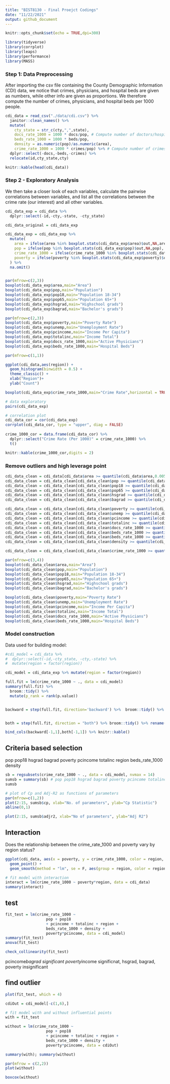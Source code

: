 ```yaml
---
title: "BIST8130 - Final Proejct Codings"
date: "11/22/2021"
output: github_document
---
```


```r
knitr::opts_chunk$set(echo = TRUE,dpi=300)
```

```r
library(tidyverse)
library(corrplot)
library(leaps)
library(performance)
library(MASS)
```

### Step 1: Data Preprocessing

After importing the csv file containing the County Demographic Information (CDI) data, we notice that crimes, physicians, and hospital beds are given as numbers, while other info are given as proportions. We therefore compute the number of crimes, physicians, and hospital beds per 1000 people.

```r
cdi_data = read_csv("./data/cdi.csv") %>%
  janitor::clean_names() %>%
  mutate(
    cty_state = str_c(cty,",",state),
    docs_rate_1000 = 1000 * docs/pop, # Compute number of doctors/hospital beds per 1000 people.
    beds_rate_1000 = 1000 * beds/pop,
    density = as.numeric(pop)/as.numeric(area),
    crime_rate_1000 = 1000 * crimes/pop) %>% # Compute number of crimes per 1000 people. 
  dplyr::select(-docs,-beds,-crimes) %>%
  relocate(id,cty_state,cty)

knitr::kable(head(cdi_data))
```


### Step 2 - Exploratory Analysis

We then take a closer look of each variables, calculate the pairwise correlations between variables, and list all the correlations between the crime rate (our interest) and all other variables.

```r
cdi_data_exp = cdi_data %>%
  dplyr::select(-id,-cty,-state, -cty_state) 

cdi_data_original = cdi_data_exp

cdi_data_exp = cdi_data_exp %>%
  mutate(
    area = ifelse(area %in% boxplot.stats(cdi_data_exp$area)$out,NA,area),
    pop = ifelse(pop %in% boxplot.stats(cdi_data_exp$pop)$out,NA,pop),
    crime_rate_1000 = ifelse(crime_rate_1000 %in% boxplot.stats(cdi_data_exp$crime_rate_1000)$out,NA,crime_rate_1000),
    poverty = ifelse(poverty %in% boxplot.stats(cdi_data_exp$poverty)$out,NA,poverty)
  ) %>%
  na.omit()


par(mfrow=c(2,3))
boxplot(cdi_data_exp$area,main="Area")
boxplot(cdi_data_exp$pop,main="Population")
boxplot(cdi_data_exp$pop18,main="Population 18-34")
boxplot(cdi_data_exp$pop65,main="Population 65+")
boxplot(cdi_data_exp$hsgrad,main="Highschool grads")
boxplot(cdi_data_exp$bagrad,main="Bachelor's grads")

par(mfrow=c(2,3))
boxplot(cdi_data_exp$poverty,main="Poverty Rate")
boxplot(cdi_data_exp$unemp,main="Unemployment Rate")
boxplot(cdi_data_exp$pcincome,main="Income Per Capita")
boxplot(cdi_data_exp$totalinc,main="Income Total")
boxplot(cdi_data_exp$docs_rate_1000,main="Active Physicians")
boxplot(cdi_data_exp$beds_rate_1000,main="Hospital Beds")

par(mfrow=c(1,1))

ggplot(cdi_data,aes(region)) + 
  geom_histogram(binwidth = 0.5) +
  theme_classic() +
  xlab("Region")+
  ylab("Count")

boxplot(cdi_data_exp$crime_rate_1000,main="Crime Rate",horizontal = TRUE)

# data exploratory
pairs(cdi_data_exp)

# correlation plot
cdi_data_cor = cor(cdi_data_exp)
corrplot(cdi_data_cor, type = "upper", diag = FALSE)
 
crime_1000_cor = data.frame(cdi_data_cor) %>% 
  dplyr::select("Crime Rate (Per 1000)" = crime_rate_1000) %>% 
  t()

knitr::kable(crime_1000_cor,digits = 2) 

```


### Remove outliers and high leverage point

```r

cdi_data_clean = cdi_data[cdi_data$area >= quantile(cdi_data$area,0.005) & cdi_data$area <= quantile(cdi_data$area,0.995),]
cdi_data_clean = cdi_data_clean[cdi_data_clean$pop >= quantile(cdi_data_clean$pop,0.005) & cdi_data_clean$pop <= quantile(cdi_data_clean$pop,0.995),]
cdi_data_clean = cdi_data_clean[cdi_data_clean$pop18 >= quantile(cdi_data_clean$pop18,0.005) & cdi_data_clean$pop18 <= quantile(cdi_data_clean$pop18,0.995),]
cdi_data_clean = cdi_data_clean[cdi_data_clean$pop65 >= quantile(cdi_data_clean$pop65,0.005) & cdi_data_clean$pop65 <= quantile(cdi_data_clean$pop65,0.995),]
cdi_data_clean = cdi_data_clean[cdi_data_clean$hsgrad >= quantile(cdi_data_clean$hsgrad,0.005) & cdi_data_clean$hsgrad <= quantile(cdi_data_clean$hsgrad,0.995),]
cdi_data_clean = cdi_data_clean[cdi_data_clean$bagrad >= quantile(cdi_data_clean$bagrad,0.005) & cdi_data_clean$bagrad <= quantile(cdi_data_clean$bagrad,0.995),]

cdi_data_clean = cdi_data_clean[cdi_data_clean$poverty >= quantile(cdi_data_clean$poverty,0.005) & cdi_data_clean$poverty <= quantile(cdi_data_clean$poverty,0.995),]
cdi_data_clean = cdi_data_clean[cdi_data_clean$unemp >= quantile(cdi_data_clean$unemp,0.005) & cdi_data_clean$unemp <= quantile(cdi_data_clean$unemp,0.995),]
cdi_data_clean = cdi_data_clean[cdi_data_clean$pcincome >= quantile(cdi_data_clean$pcincome,0.005) & cdi_data_clean$pcincome <= quantile(cdi_data_clean$pcincome,0.995),]
cdi_data_clean = cdi_data_clean[cdi_data_clean$totalinc >= quantile(cdi_data_clean$totalinc,0.005) & cdi_data_clean$totalinc <= quantile(cdi_data_clean$totalinc,0.995),]
cdi_data_clean = cdi_data_clean[cdi_data_clean$docs_rate_1000 >= quantile(cdi_data_clean$docs_rate_1000,0.005) & cdi_data_clean$docs_rate_1000 <= quantile(cdi_data_clean$docs_rate_1000,0.995),]
cdi_data_clean = cdi_data_clean[cdi_data_clean$beds_rate_1000 >= quantile(cdi_data_clean$beds_rate_1000,0.005) & cdi_data_clean$beds_rate_1000 <= quantile(cdi_data_clean$beds_rate_1000,0.995),]
cdi_data_clean = cdi_data_clean[cdi_data_clean$beds_rate_1000 >= quantile(cdi_data_clean$beds_rate_1000,0.005) & cdi_data_clean$beds_rate_1000 <= quantile(cdi_data_clean$beds_rate_1000,0.995),]
cdi_data_clean = cdi_data_clean[cdi_data_clean$density >= quantile(cdi_data_clean$density,0.005) & cdi_data_clean$density <= quantile(cdi_data_clean$density,0.995),]

cdi_data_clean = cdi_data_clean[cdi_data_clean$crime_rate_1000 >= quantile(cdi_data_clean$crime_rate_1000,0.005) & cdi_data_clean$beds_rate_1000 <= quantile(cdi_data_clean$crime_rate_1000,0.995),]


```

```r

par(mfrow=c(3,4))
boxplot(cdi_data_clean$area,main="Area")
boxplot(cdi_data_clean$pop,main="Population")
boxplot(cdi_data_clean$pop18,main="Population 18-34")
boxplot(cdi_data_clean$pop65,main="Population 65+")
boxplot(cdi_data_clean$hsgrad,main="Highschool grads")
boxplot(cdi_data_clean$bagrad,main="Bachelor's grads")

boxplot(cdi_data_clean$poverty,main="Poverty Rate")
boxplot(cdi_data_clean$unemp,main="Unemployment Rate")
boxplot(cdi_data_clean$pcincome,main="Income Per Capita")
boxplot(cdi_data_clean$totalinc,main="Income Total")
boxplot(cdi_data_clean$docs_rate_1000,main="Active Physicians")
boxplot(cdi_data_clean$beds_rate_1000,main="Hospital Beds")

```



### Model construction

Data used for building model:

```r
#cdi_model = cdi_data %>% 
#  dplyr::select(-id,-cty_state, -cty,-state) %>% 
#  mutate(region = factor(region))

cdi_model = cdi_data_exp %>% mutate(region = factor(region))
```


```r


full.fit = lm(crime_rate_1000 ~ ., data = cdi_model)
summary(full.fit) %>% 
  broom::tidy() %>%
  mutate(p_rank = rank(p.value))


backward = step(full.fit, direction='backward') %>%  broom::tidy() %>%  rename(backward = "term")


both = step(full.fit, direction = "both") %>% broom::tidy() %>% rename(stepwise = "term")

bind_cols(backward[-1,1],both[-1,1]) %>% knitr::kable()

```

## Criteria based selection

pop pop18 hsgrad bagrad poverty pcincome totalinc region beds_rate_1000 density

```r
sb = regsubsets(crime_rate_1000 ~ ., data = cdi_model, nvmax = 14)
sumsb = summary(sb) # pop pop18 hsgrad bagrad poverty pcincome totalinc region beds_rate_1000 density
sumsb

# plot of Cp and Adj-R2 as functions of parameters
par(mfrow=c(1,2))
plot(2:15, sumsb$cp, xlab="No. of parameters", ylab="Cp Statistic") 
abline(0,1)

plot(2:15, sumsb$adjr2, xlab="No of parameters", ylab="Adj R2")


```



## Interaction

Does the relationship between the crime_rate_1000 and poverty vary by region status?

```r
ggplot(cdi_data, aes(x = poverty, y = crime_rate_1000, color = region, alpha = .5)) + 
  geom_point() +
  geom_smooth(method = "lm", se = F, aes(group = region, color = region)) 

# fit model with interaction
interact = lm(crime_rate_1000 ~ poverty*region, data = cdi_data)
summary(interact)
```

## test

```r
fit_test = lm(crime_rate_1000 ~  
                  pop + pop18   
                  + pcincome + totalinc + region +
                  beds_rate_1000 + density + 
                  poverty*pcincome, data = cdi_model)
summary(fit_test)
anova(fit_test)

check_collinearity(fit_test)
```

pcincome*bagrad significant
poverty*income significnat, hsgrad, bagrad, poverty insignificant

## find outlier

```r
plot(fit_test, which = 4) 

cdiOut = cdi_model[-c(1,6),]

# fit model with and without influential points
with = fit_test 

without = lm(crime_rate_1000 ~  
                  pop + pop18   
                  + pcincome + totalinc + region +
                  beds_rate_1000 + density + 
                  poverty*pcincome, data = cdiOut)

summary(with); summary(without) 

par(mfrow = c(2,2))
plot(without)

boxcox(without)
```